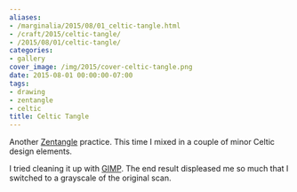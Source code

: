 ```yaml
---
aliases:
- /marginalia/2015/08/01_celtic-tangle.html
- /craft/2015/celtic-tangle/
- /2015/08/01/celtic-tangle/
categories:
- gallery
cover_image: /img/2015/cover-celtic-tangle.png
date: 2015-08-01 00:00:00-07:00
tags:
- drawing
- zentangle
- celtic
title: Celtic Tangle
---
```


[Zentangle]: https://www.zentangle.com/
Another [Zentangle][] practice. This time I mixed in a couple of minor Celtic
design elements.

[GIMP]: http://www.gimp.org/
I tried cleaning it up with [GIMP][]. The end result displeased me so much
that I switched to a grayscale of the original scan.
